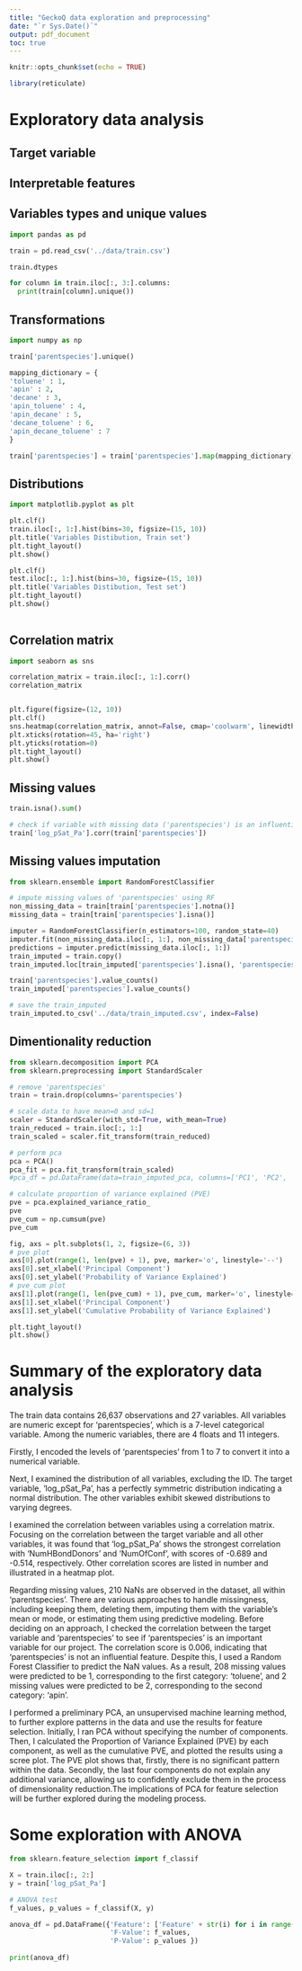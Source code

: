```yaml
---
title: "GeckoQ data exploration and preprocessing"
date: "`r Sys.Date()`"
output: pdf_document
toc: true
---
```


```r
knitr::opts_chunk$set(echo = TRUE)

library(reticulate)

```
# Exploratory data analysis 

## Target variable

\begin{itemize}
  \item log\_pSat\_Pa: Logarithmic saturation vapour pressure of the molecule calculated by COSMOtherm (Pa).
\end{itemize}

## Interpretable features

\begin{enumerate}
   \item MW: The molecular weight of the molecule (g/mol).
   \item NumOfAtoms: The number of atoms in the molecule.
   \item NumOfC: The number of carbon atoms in the molecule.
   \item NumOfO: The number of oxygen atoms in the molecule.
   \item NumOfN: The number of nitrogen atoms in the molecule.
   \item NumHBondDonors: The number of hydrogen bond donors in the molecule, i.e. hydrogens bound to oxygen.
   \item parentspecies: Either “decane”, “toluene”, “apin” for alpha-pinene or a combination of these connected by an underscore to indicate ambiguous descent. In 243 cases, the parent species is “None” because it was not possible to retrieve it.
   \item NumOfConf: The number of stable conformers found and successfully calculated by COSMOconf.
   \item NumOfConfUsed: The number of conformers used to calculate the thermodynamic properties.
   \item C = C (non-aromatic): The number of non-aromatic C=C bounds found in the molecule.
   \item C = C-C = O in non-aromatic ring: The number of “C=C-C=O” structures found in non-aromatic rings in the molecule.
   \item hydroxyl (alkyl): The number of the alkylic hydroxyl groups found in the molecule.
   \item aldehyde: The number of aldehyde groups in the molecule.
   \item ketone: The number of ketone groups in the molecule.
   \item carboxylic acid: The number of carboxylic acid groups in the molecule.
   \item ester: The number of ester groups in the molecule.
   \item ether (alicyclic): The number of alicyclic ester groups in the molecule.
   \item nitrate: The number of alicyclic nitrate groups in the molecule.
   \item nitro: The number of nitro ester groups in the molecule.
   \item aromatic hydroxyl: The number of alicyclic aromatic hydroxyl groups in the molecule.
   \item carbonylperoxynitrate: The number of carbonylperoxynitrate groups in the molecule.
   \item peroxide: The number of peroxide groups in the molecule.
   \item hydroperoxide: The number of hydroperoxide groups in the molecule.
   \item carbonylperoxyacid: The number of carbonylperoxyacid groups found in the molecule
   \item nitroester: The number of nitroester groups found in the molecule
\end{enumerate}

## Variables types and unique values

```python
import pandas as pd

train = pd.read_csv('../data/train.csv')

train.dtypes

for column in train.iloc[:, 3:].columns:
  print(train[column].unique())

```

## Transformations

```python
import numpy as np

train['parentspecies'].unique()

mapping_dictionary = {
'toluene' : 1,
'apin' : 2,
'decane' : 3,
'apin_toluene' : 4,
'apin_decane' : 5,
'decane_toluene' : 6,
'apin_decane_toluene' : 7
}

train['parentspecies'] = train['parentspecies'].map(mapping_dictionary)

```

## Distributions

```python
import matplotlib.pyplot as plt

plt.clf()
train.iloc[:, 1:].hist(bins=30, figsize=(15, 10)) 
plt.title('Variables Distibution, Train set')
plt.tight_layout() 
plt.show()

plt.clf()
test.iloc[:, 1:].hist(bins=30, figsize=(15, 10)) 
plt.title('Variables Distibution, Test set')
plt.tight_layout() 
plt.show()
  
```

## Correlation matrix

```python
import seaborn as sns

correlation_matrix = train.iloc[:, 1:].corr()
correlation_matrix


plt.figure(figsize=(12, 10))
plt.clf()
sns.heatmap(correlation_matrix, annot=False, cmap='coolwarm', linewidths=0.5) 
plt.xticks(rotation=45, ha='right') 
plt.yticks(rotation=0) 
plt.tight_layout()
plt.show()

```

## Missing values

```python

train.isna().sum()

# check if variable with missing data ('parentspecies') is an influential variable?
train['log_pSat_Pa'].corr(train['parentspecies'])

```

## Missing values imputation

```python
from sklearn.ensemble import RandomForestClassifier

# impute missing values of 'parentspecies' using RF
non_missing_data = train[train['parentspecies'].notna()] 
missing_data = train[train['parentspecies'].isna()]

imputer = RandomForestClassifier(n_estimators=100, random_state=40) 
imputer.fit(non_missing_data.iloc[:, 1:], non_missing_data['parentspecies'])
predictions = imputer.predict(missing_data.iloc[:, 1:]) 
train_imputed = train.copy()
train_imputed.loc[train_imputed['parentspecies'].isna(), 'parentspecies'] = predictions

train['parentspecies'].value_counts()
train_imputed['parentspecies'].value_counts()

# save the train_imputed
train_imputed.to_csv('../data/train_imputed.csv', index=False)

```

## Dimentionality reduction

```python
from sklearn.decomposition import PCA
from sklearn.preprocessing import StandardScaler

# remove 'parentspecies' 
train = train.drop(columns='parentspecies')

# scale data to have mean=0 and sd=1
scaler = StandardScaler(with_std=True, with_mean=True)
train_reduced = train.iloc[:, 1:]
train_scaled = scaler.fit_transform(train_reduced)

# perform pca
pca = PCA()
pca_fit = pca.fit_transform(train_scaled)
#pca_df = pd.DataFrame(data=train_imputed_pca, columns=['PC1', 'PC2', 'PC3'])

# calculate proportion of variance explained (PVE)
pve = pca.explained_variance_ratio_
pve
pve_cum = np.cumsum(pve)
pve_cum

fig, axs = plt.subplots(1, 2, figsize=(6, 3)) 
# pve plot 
axs[0].plot(range(1, len(pve) + 1), pve, marker='o', linestyle='--') 
axs[0].set_xlabel('Principal Component') 
axs[0].set_ylabel('Probability of Variance Explained') 
# pve_cum plot 
axs[1].plot(range(1, len(pve_cum) + 1), pve_cum, marker='o', linestyle='--') 
axs[1].set_xlabel('Principal Component') 
axs[1].set_ylabel('Cumulative Probability of Variance Explained') 

plt.tight_layout()
plt.show()

```

# Summary of the exploratory data analysis

The train data contains 26,637 observations and 27 variables. All variables are numeric except for 'parentspecies', which is a 7-level categorical variable. Among the numeric variables, there are 4 floats and 11 integers.

Firstly, I encoded the levels of 'parentspecies' from 1 to 7 to convert it into a numerical variable.

Next, I examined the distribution of all variables, excluding the ID. The target variable, 'log_pSat_Pa', has a perfectly symmetric distribution indicating a normal distribution. The other variables exhibit skewed distributions to varying degrees.

I examined the correlation between variables using a correlation matrix. Focusing on the correlation between the target variable and all other variables, it was found that 'log_pSat_Pa' shows the strongest correlation with 'NumHBondDonors' and 'NumOfConf', with scores of -0.689 and -0.514, respectively. Other correlation scores are listed in number and illustrated in a heatmap plot.

Regarding missing values, 210 NaNs are observed in the dataset, all within 'parentspecies'. There are various approaches to handle missingness, including keeping them, deleting them, imputing them with the variable's mean or mode, or estimating them using predictive modeling. Before deciding on an approach, I checked the correlation between the target variable and 'parentspecies' to see if 'parentspecies' is an important variable for our project. The correlation score is 0.006, indicating that 'parentspecies' is not an influential feature. Despite this, I used a Random Forest Classifier to predict the NaN values. As a result, 208 missing values were predicted to be 1, corresponding to the first category: 'toluene', and 2 missing values were predicted to be 2, corresponding to the second category: 'apin'.


I performed a preliminary PCA, an unsupervised machine learning method, to further explore patterns in the data and use the results for feature selection. Initially, I ran PCA without specifying the number of components. Then, I calculated the Proportion of Variance Explained (PVE) by each component, as well as the cumulative PVE, and plotted the results using a scree plot. The PVE plot shows that, firstly, there is no significant pattern within the data. Secondly, the last four components do not explain any additional variance, allowing us to confidently exclude them in the process of dimensionality reduction.The implications of PCA for feature selection will be further explored during the modeling process.


# Some exploration with ANOVA

```python
from sklearn.feature_selection import f_classif

X = train.iloc[:, 2:]
y = train['log_pSat_Pa']

# ANOVA test
f_values, p_values = f_classif(X, y)

anova_df = pd.DataFrame({'Feature': ['Feature' + str(i) for i in range(1, X.shape[1] + 1)], 
                         'F-Value': f_values, 
                         'P-Value': p_values }) 
                         
print(anova_df)

```



